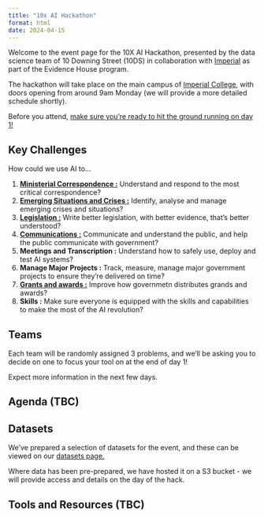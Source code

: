 ```yaml
---
title: "10x AI Hackathon"
format: html
date: 2024-04-15
---
```


Welcome to the event page for the 10X AI Hackathon, presented by the data science team of 10 Downing Street (10DS) in collaboration with [Imperial](https://www.imperial.ac.uk/) as part of the Evidence House program.

The hackathon will take place on the main campus of [Imperial College](https://maps.app.goo.gl/hmZz6u5vcx6X858k8), with doors opening from around 9am Monday (we will provide a more detailed schedule shortly).

Before you attend, [make sure you're ready to hit the ground running on day 1!](getting-ready.qmd)

## Key Challenges
How could we use AI to...

1. [**Ministerial Correspondence :**](challenges/correspondence/correspondence.qmd) Understand and respond to the most critical correspondence?
2. [**Emerging Situations and Crises :**](challenges/situations/situations.qmd) Identify, analyse and manage emerging crises and situations?
3. [**Legislation :**](challenges/legislation/legislation.qmd) Write better legislation, with better evidence, that's better understood?
4. [**Communications :**](challenges/communications/communications.qmd)  Communicate and understand the public, and help the public communicate with government?
5. **Meetings and Transcription :** Understand how to safely use, deploy and test AI systems?
6. **Manage Major Projects :** Track, measure, manage major government projects to ensure they're delivered on time?
7. [**Grants and awards :**](challenges/grants/grants.qmd)  Improve how governmetn distributes grands and awards?
8. **Skills :** Make sure everyone is equipped with the skills and capabilities to make the most of the AI revolution?

## Teams
Each team will be randomly assigned 3 problems, and we'll be asking you to decide on one to focus your tool on at the end of day 1!

Expect more information in the next few days.

## Agenda (TBC)

## Datasets
We've prepared a selection of datasets for the event, and these can be viewed on our [datasets page.](data.qmd)

Where data has been pre-prepared, we have hosted it on a S3 bucket - we will provide access and details on the day of the hack.

## Tools and Resources (TBC)
